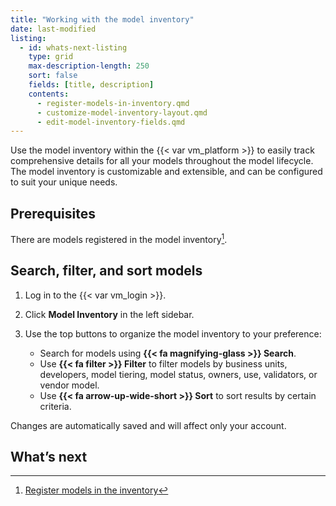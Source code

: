 ```yaml
---
title: "Working with the model inventory"
date: last-modified
listing:
  - id: whats-next-listing
    type: grid
    max-description-length: 250
    sort: false
    fields: [title, description]
    contents:
      - register-models-in-inventory.qmd
      - customize-model-inventory-layout.qmd
      - edit-model-inventory-fields.qmd
---
```

Use the model inventory within the {{< var vm_platform >}} to easily track comprehensive details for all your models throughout the model lifecycle. The model inventory is customizable and extensible, and can be configured to suit your unique needs.

## Prerequisites
There are models registered in the model inventory[^1].

## Search, filter, and sort models
1. Log in to the {{< var vm_login >}}.

2. Click **Model Inventory** in the left sidebar. 

3. Use the top buttons to organize the model inventory to your preference:
   - Search for models using **{{< fa magnifying-glass >}} Search**. 
   - Use **{{< fa filter >}} Filter** to filter models by business units, developers, model tiering, model status, owners, use, validators, or vendor model.
   - Use **{{< fa arrow-up-wide-short >}} Sort** to sort results by certain criteria.

:::{.callout}
Changes are automatically saved and will affect only your account.
:::

## What's next

:::{#whats-next-listing}
:::

<!-- - [Customize model inventory layout](customize-model-inventory-layout.qmd)
- [Edit model inventory fields](edit-model-inventory-fields.qmd)
- [Manage inventory custom fields](manage-inventory-custom-fields.qmd) -->



<!-- FOOTNOTES -->

[^1]: [Register models in the inventory](register-models-in-inventory.qmd)